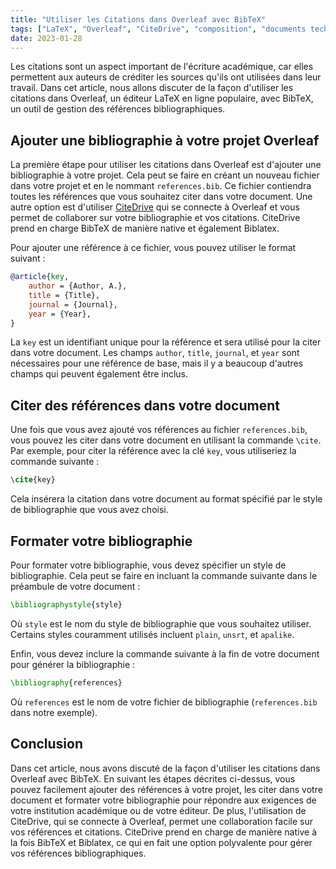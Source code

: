 ```yaml
---
title: "Utiliser les Citations dans Overleaf avec BibTeX"  
tags: ["LaTeX", "Overleaf", "CiteDrive", "composition", "documents techniques", "documents scientifiques", "articles de recherche", "thèses", "langage de balisage", "formatage", "éditeur de texte", "collaboration", "gestion des citations"]  
date: 2023-01-28  
---
```


Les citations sont un aspect important de l'écriture académique, car elles permettent aux auteurs de créditer les sources qu'ils ont utilisées dans leur travail. Dans cet article, nous allons discuter de la façon d'utiliser les citations dans Overleaf, un éditeur LaTeX en ligne populaire, avec BibTeX, un outil de gestion des références bibliographiques.


<CiteDrive />

## Ajouter une bibliographie à votre projet Overleaf

La première étape pour utiliser les citations dans Overleaf est d'ajouter une bibliographie à votre projet. Cela peut se faire en créant un nouveau fichier dans votre projet et en le nommant `references.bib`. Ce fichier contiendra toutes les références que vous souhaitez citer dans votre document. Une autre option est d'utiliser [CiteDrive](https://www.citedrive.com/) qui se connecte à Overleaf et vous permet de collaborer sur votre bibliographie et vos citations. CiteDrive prend en charge BibTeX de manière native et également Biblatex.

Pour ajouter une référence à ce fichier, vous pouvez utiliser le format suivant :

```bibtex
@article{key,   
	author = {Author, A.},   
	title = {Title},   
	journal = {Journal},   
	year = {Year}, 
}
```

La `key` est un identifiant unique pour la référence et sera utilisé pour la citer dans votre document. Les champs `author`, `title`, `journal`, et `year` sont nécessaires pour une référence de base, mais il y a beaucoup d'autres champs qui peuvent également être inclus.

## Citer des références dans votre document

Une fois que vous avez ajouté vos références au fichier `references.bib`, vous pouvez les citer dans votre document en utilisant la commande `\cite`. Par exemple, pour citer la référence avec la clé `key`, vous utiliseriez la commande suivante :

```latex
\cite{key}
```

Cela insérera la citation dans votre document au format spécifié par le style de bibliographie que vous avez choisi.

## Formater votre bibliographie

Pour formater votre bibliographie, vous devez spécifier un style de bibliographie. Cela peut se faire en incluant la commande suivante dans le préambule de votre document :

```latex
\bibliographystyle{style}
```

Où `style` est le nom du style de bibliographie que vous souhaitez utiliser. Certains styles couramment utilisés incluent `plain`, `unsrt`, et `apalike`.

Enfin, vous devez inclure la commande suivante à la fin de votre document pour générer la bibliographie :

```latex
\bibliography{references}
```

Où `references` est le nom de votre fichier de bibliographie (`references.bib` dans notre exemple).

## Conclusion

Dans cet article, nous avons discuté de la façon d'utiliser les citations dans Overleaf avec BibTeX. En suivant les étapes décrites ci-dessus, vous pouvez facilement ajouter des références à votre projet, les citer dans votre document et formater votre bibliographie pour répondre aux exigences de votre institution académique ou de votre éditeur. De plus, l'utilisation de CiteDrive, qui se connecte à Overleaf, permet une collaboration facile sur vos références et citations. CiteDrive prend en charge de manière native à la fois BibTeX et Biblatex, ce qui en fait une option polyvalente pour gérer vos références bibliographiques.
